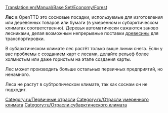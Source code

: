 [[Translation:en/Manual/Base Set/Economy/Forest]]

{{ru/Промышленность| Изображение=Forest(industry).png
| имя=Лес
| Климат=[[ru/Умеренный|Умеренный]], [[ru/Субарктический|Субарктический]].
| Принимает=ничего
| Производит=[[ru/Manual/Base Set/Economy/Древесина|Древесина]]
| Примечания=В Субарктическом климате:<br/>[[File:en/Snowforest.png|224px|center]]
}}
'''Лес''' в OpenTTD это сосновые посадки, используемые для изготовления или деревянных товаров или бумаги (в умеренном и субарктическом климатах соответственно). Деревья автоматически сажаются заново лесниками, делая возможным непрерывные поставки [[ru/Manual/Base Set/Economy/Древесина|древесины]] для транспортировки.

В субарктическом климате лес растёт только выше линии снега. Если у вас проблемы с созданием карт с лесами, делайте рельеф более холмистым или даже гористым на этапе создания карты.

Лес может производить больше остальных первичных предприятий, но ненамного.

Леса не растут в субтропическом климате, так как соснам он не подходит.

{{ru/Navbox Промышленность}}

[[Category:ru/Первичные отрасли]]
[[Category:ru/Отрасли умеренного климата]]
[[Category:ru/Отрасли субарктического климата]]
